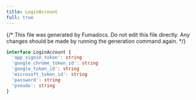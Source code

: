 ```yaml
---
title: LoginAccount
full: true
---
```


{/* This file was generated by Fumadocs. Do not edit this file directly. Any changes should be made by running the generation command again. */}



```typescript
interface LoginAccount {
  'app_signin_token': string
  'google_chrome_token_id': string
  'google_token_id': string
  'microsoft_token_id': string
  'password': string
  'pseudo': string
}
```
